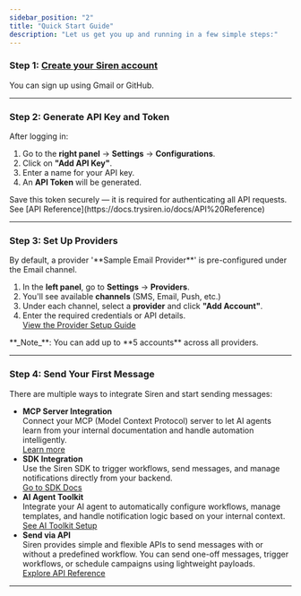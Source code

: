 ```yaml
---
sidebar_position: "2"
title: "Quick Start Guide"
description: "Let us get you up and running in a few simple steps:"
---
```


### Step 1: [Create your Siren account](https://app.trysiren.io/sign-up)

You can sign up using Gmail or GitHub.

---

### Step 2: Generate API Key and Token

After logging in:

1. Go to the **right panel** → **Settings** → **Configurations**.
2. Click on **"Add API Key"**.
3. Enter a name for your API key.
4. An **API Token** will be generated.

<Warning>
  Save this token securely — it is required for authenticating all API requests. See [API Reference](https://docs.trysiren.io/docs/API%20Reference)
</Warning>

---
### Step 3: Set Up Providers

<Info>
  By default, a provider '**Sample Email Provider**' is pre-configured under the Email channel.
</Info>

1. In the **left panel**, go to **Settings** → **Providers**.
2. You'll see available **channels** (SMS, Email, Push, etc.)
3. Under each channel, select a **provider** and click **"Add Account"**.
4. Enter the required credentials or API details.\
   [View the Provider Setup Guide](https://docs.trysiren.io/docs/Providers)

<Note>
  **_Note_**: You can add up to **5 accounts** across all providers.
</Note>

---
### Step 4: Send Your First Message

There are multiple ways to integrate Siren and start sending messages:

- **MCP Server Integration**\
  Connect your MCP (Model Context Protocol) server to let AI agents learn from your internal documentation and handle automation intelligently.\
  [Learn more](https://docs.trysiren.io/docs/MCP%20Server)
- **SDK Integration**\
  Use the Siren SDK to trigger workflows, send messages, and manage notifications directly from your backend.\
  [Go to SDK Docs](https://docs.trysiren.io/docs/SDK)
- **AI Agent Toolkit**\
  Integrate your AI agent to automatically configure workflows, manage templates, and handle notification logic based on your internal context.\
  [See AI Toolkit Setup](/docs/MCP)
- **Send via API**\
  Siren provides simple and flexible APIs to send messages with or without a predefined workflow. You can send one-off messages, trigger workflows, or schedule campaigns using lightweight payloads.\
  [Explore API Reference](https://docs.trysiren.io/docs/API%20Reference)

---